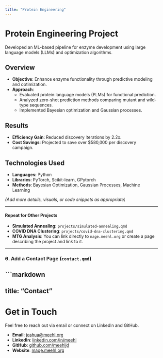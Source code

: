 ```yaml
---
title: "Protein Engineering"
---
```


# Protein Engineering Project

Developed an ML-based pipeline for enzyme development using large language models (LLMs) and optimization algorithms.

## Overview

- **Objective**: Enhance enzyme functionality through predictive modeling and optimization.
- **Approach**:
  - Evaluated protein language models (PLMs) for functional prediction.
  - Analyzed zero-shot prediction methods comparing mutant and wild-type sequences.
  - Implemented Bayesian optimization and Gaussian processes.

## Results

- **Efficiency Gain**: Reduced discovery iterations by 2.2x.
- **Cost Savings**: Projected to save over $580,000 per discovery campaign.

## Technologies Used

- **Languages**: Python
- **Libraries**: PyTorch, Scikit-learn, GPytorch
- **Methods**: Bayesian Optimization, Gaussian Processes, Machine Learning

*(Add more details, visuals, or code snippets as appropriate)*

---

#### **Repeat for Other Projects**

- **Simulated Annealing**: `projects/simulated-annealing.qmd`
- **COVID DNA Clustering**: `projects/covid-dna-clustering.qmd`
- **MTG Analysis**: You can link directly to `mage.meehl.org` or create a page describing the project and link to it.

---

### **6. Add a Contact Page (`contact.qmd`)**

```markdown
---
title: "Contact"
---

# Get in Touch

Feel free to reach out via email or connect on LinkedIn and GitHub.

- **Email**: [joshua@meehl.org](mailto:joshua@meehl.org)
- **LinkedIn**: [linkedin.com/in/meehl](https://www.linkedin.com/in/meehl)
- **GitHub**: [github.com/meehljd](https://github.com/meehljd)
- **Website**: [mage.meehl.org](https://mage.meehl.org)
